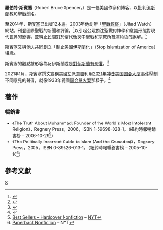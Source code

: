 '''羅伯特·斯賓塞'''（Robert Bruce Spencer，{{bd|1962年|2月27日|||catIdx=S}}）是一位美國作家和博客，以批判[[伊斯蘭教|伊斯蘭教]]和[[吉哈德|聖戰]]聞名。

至2014年，斯賓塞已出版12本書。2003年他創辦「[[聖戰觀察|聖戰觀察]]」（Jihad Watch）網站，刊登國際聖戰的新聞和評論，<ref name="lamb">{{cite web|url=http://www.c-span.org/video/?193778-1/qa-robert-spencer|date=August 20, 2006|title=Robert Spencer Jihad Watch, Director Q & A with Brian Lamb|publisher=CSpan|accessdate=November 30, 2014|archive-date=2014-11-09|archive-url=https://web.archive.org/web/20141109043825/http://www.c-span.org/video/?193778-1%2Fqa-robert-spencer|dead-url=no}}</ref>以引起公眾關注聖戰的神學和意識形態對現代世界的影響，並糾正民間對於當代衝突中聖戰和宗教所扮演角色的誤解。<ref name="Why Jihadwatch">{{cite web|url=http://www.jihadwatch.org/why-jihad-watch.html|title=Why Jihad Watch?|publisher=Jihad Watch|accessdate=June 17, 2011|archive-url=https://web.archive.org/web/20100331112501/http://www.jihadwatch.org/why-jihad-watch.html|archive-date=2010-03-31|dead-url=yes}}</ref>

斯賓塞又與他人共同創立「[[制止美國伊斯蘭化|制止美國伊斯蘭化]]」（Stop Islamization of America）組織。

斯賓塞的觀點被形容為反伊斯蘭或是[[伊斯兰恐惧症|對伊斯蘭有恐懼]]。<ref name="ibtimes">{{cite news | url=http://www.ibtimes.co.uk/english-defence-league-islam-woolwish-483499 | title=EDL Anti-Muslim Speakers Pamela Geller and Robert Spencer Banned from Britain by Theresa May | work=Ibtimes | date=26 June 2013 | accessdate=May 4, 2015 | archive-date=2019-05-20 | archive-url=https://web.archive.org/web/20190520000217/https://www.ibtimes.co.uk/english-defence-league-islam-woolwish-483499 | dead-url=no }}</ref>

2021年1月，斯賓塞撰文宣稱美國左派意圖利用[[2021年冲击美国国会大厦事件|2021年冲击美国国会大厦事件]]壓制不同意見的聲音，就像1933年德國[[国会纵火案|国会纵火案]]那樣子。<ref>{{cite web |author=Robert Spencer |url=https://pjmedia.com/news-and-politics/robert-spencer/2021/01/09/the-left-is-enjoying-its-reichstag-fire-moment-n1327058 |title=The Left Is Enjoying Its Reichstag Fire Moment |date=2021-01-09}}</ref>

==著作==
===暢銷書===
* 《The Truth About Muhammad: Founder of the World's Most Intolerant Religion》，Regnery Press，2006，ISBN 1-59698-028-1。（紐約時報暢銷書榜 – 2006-10-29<ref name=autogenerated1>[http://www.nytimes.com/2006/10/29/books/bestseller/1029besthardnonfiction.html?ex=1168923600&en=acb5c34abdb92f18&ei=5070 Best Sellers – Hardcover Nonfiction] – [[NYT|NYT]]</ref>）
* 《The Politically Incorrect Guide to Islam (And the Crusades)》，Regnery Press，2005，ISBN 0-89526-013-1。（紐約時報暢銷書榜 – 2005-10-16<ref>[http://www.nytimes.com/2005/10/16/books/bestseller/1016bestpapernonfiction.html?ex=1168923600&en=f4feabaad368de1c&ei=5070 Paperback Nonfiction] – NYT</ref>）

==參考文獻==
{{Reflist}}

[[Category:美國部落客|S]]